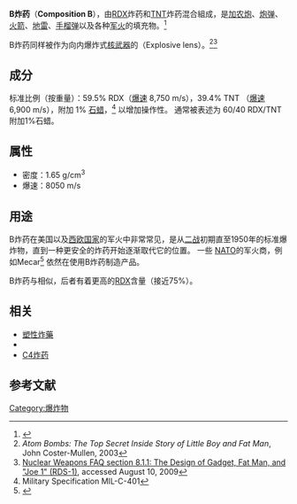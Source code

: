 '''B炸药'''（'''Composition B'''），由[[RDX|RDX]]炸药和[[三硝基甲苯|TNT]]炸药混合組成，是[[加农炮|加农炮]]、[[炮弹|炮弹]]、[[火箭|火箭]]、[[地雷|地雷]]、[[手榴弹|手榴弹]]以及各种[[军火|军火]]的填充物。<ref name="Cooper - Explosives Engineering">{{cite book|last=Cooper|first=Paul W.|title=Explosives Engineering|year=1996|publisher=Wiley-VCH|isbn=0-471-18636-8}}</ref>

B炸药同样被作为向内爆炸式[[核武器|核武器]]的{{tsl|en|Explosive lens|爆炸透镜}}（Explosive lens）。<ref name="Coster-Mullen">''Atom Bombs: The Top Secret Inside Story of Little Boy and Fat Man'', John Coster-Mullen, 2003</ref><ref name="NWFAQ">[http://www.nuclearweaponarchive.org/Nwfaq/Nfaq8.html#nfaq8.1.1 Nuclear Weapons FAQ section 8.1.1: The Design of Gadget, Fat Man, and "Joe 1" (RDS-1)], accessed August 10, 2009</ref>

== 成分 ==

标准比例（按重量）：59.5% RDX（[[爆速|爆速]] 8,750 m/s），39.4% TNT （[[爆速|爆速]] 6,900 m/s），附加 1% [[石蜡|石蜡]]，<ref>Military Specification MIL-C-401</ref> 以增加操作性。 通常被表述为 60/40 RDX/TNT 附加1%石蜡。

== 属性 ==

* 密度：1.65 g/cm<sup>3</sup>
* 爆速：8050 m/s

== 用途 ==

B炸药在美国以及[[西方世界|西欧国家]]的军火中非常常见，是从[[二战|二战]]初期直至1950年的标准爆炸物，直到一种更安全的炸药开始逐渐取代它的位置。{{Citation needed|date=August 2009}} 一些 [[NATO|NATO]]的军火商，例如Mecar<ref>{{Cite web |url=http://www.mecar.be/ |title=Mecar website |accessdate=2020-09-25 |archive-date=2020-07-10 |archive-url=https://web.archive.org/web/20200710161425/http://www.mecar.be/ |dead-url=no }}</ref> 依然在使用B炸药制造产品。

B炸药与{{tsl|en|Cyclotol|Cyclotol}}相似，后者有着更高的[[RDX|RDX]]含量（接近75%）。

== 相关 ==
* [[塑性炸藥|塑性炸藥]]
* {{tsl|en|Composition C|C系列炸藥}}
* [[C4炸药|C4炸药]]

== 参考文献 ==
{{reflist}}

[[Category:爆炸物|Category:爆炸物]]